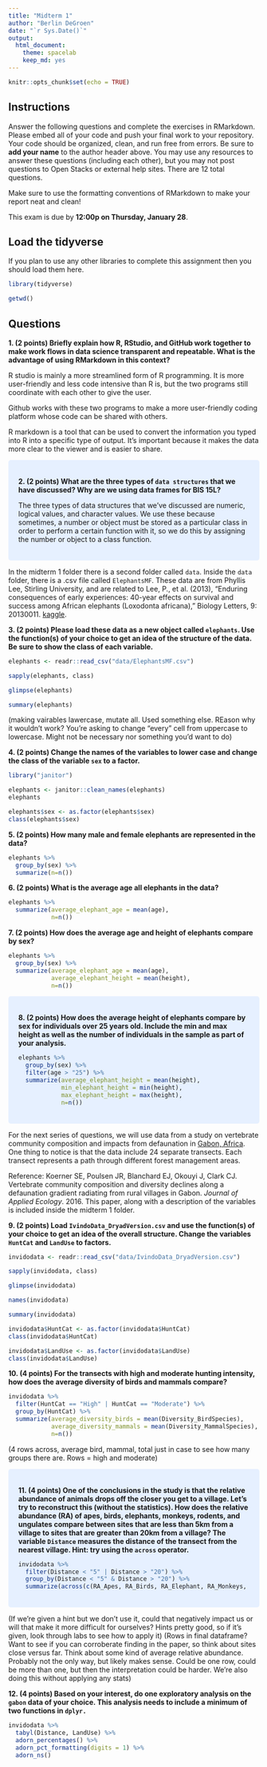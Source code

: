 ```yaml
---
title: "Midterm 1"
author: "Berlin DeGroen"
date: "`r Sys.Date()`"
output:
  html_document: 
    theme: spacelab
    keep_md: yes
---
```


```r
knitr::opts_chunk$set(echo = TRUE)
```

## Instructions
Answer the following questions and complete the exercises in RMarkdown. Please embed all of your code and push your final work to your repository. Your code should be organized, clean, and run free from errors. Be sure to **add your name** to the author header above. You may use any resources to answer these questions (including each other), but you may not post questions to Open Stacks or external help sites. There are 12 total questions.  

Make sure to use the formatting conventions of RMarkdown to make your report neat and clean!  

This exam is due by **12:00p on Thursday, January 28**.  

## Load the tidyverse
If you plan to use any other libraries to complete this assignment then you should load them here.
```r
library(tidyverse)
```

```r
getwd()
```


## Questions
**1. (2 points) Briefly explain how R, RStudio, and GitHub work together to make work flows in data science transparent and repeatable. What is the advantage of using RMarkdown in this context?**  

R studio is mainly a more streamlined form of R programming. It is more user-friendly and less code intensive than R is, but the two programs still coordinate with each other to give the user.

Github works with these two programs to make a more user-friendly coding platform whose code can be shared with others.

R markdown is a tool that can be used to convert the information you typed into R into a specific type of output. It's important because it makes the data more clear to the viewer and is easier to share. 

<style>
div.blue { background-color:#e6f0ff; border-radius: 5px; padding: 20px;}
</style>
<div class = "blue">

**2. (2 points) What are the three types of `data structures` that we have discussed? Why are we using data frames for BIS 15L?**

The three types of data structures that we've discussed are numeric, logical values, and character values. We use these because sometimes, a number or object must be stored as a particular class in order to perform a certain function with it, so we do this by assigning the number or object to a class function.
</div>

In the midterm 1 folder there is a second folder called `data`. Inside the `data` folder, there is a .csv file called `ElephantsMF`. These data are from Phyllis Lee, Stirling University, and are related to Lee, P., et al. (2013), "Enduring consequences of early experiences: 40-year effects on survival and success among African elephants (Loxodonta africana)," Biology Letters, 9: 20130011. [kaggle](https://www.kaggle.com/mostafaelseidy/elephantsmf).  

**3. (2 points) Please load these data as a new object called `elephants`. Use the function(s) of your choice to get an idea of the structure of the data. Be sure to show the class of each variable.**

```r
elephants <- readr::read_csv("data/ElephantsMF.csv")
```
```r
sapply(elephants, class)
```
```r
glimpse(elephants)
```
```r
summary(elephants)
```

(making vairables lawercase, mutate all. Used something else. REason why it wouldn't work?
You're asking to change "every" cell from uppercase to lowercase. Might not be necessary nor something you'd want to do)


**4. (2 points) Change the names of the variables to lower case and change the class of the variable `sex` to a factor.**
```r
library("janitor")
```

```r
elephants <- janitor::clean_names(elephants)
elephants
```
```r
elephants$sex <- as.factor(elephants$sex)
class(elephants$sex)
```


**5. (2 points) How many male and female elephants are represented in the data?**
```r
elephants %>% 
  group_by(sex) %>%
  summarize(n=n())
```


**6. (2 points) What is the average age all elephants in the data?**
```r
elephants %>%
  summarize(average_elephant_age = mean(age),
            n=n())
```


**7. (2 points) How does the average age and height of elephants compare by sex?**
```r
elephants %>%
  group_by(sex) %>%
  summarize(average_elephant_age = mean(age),
            average_elephant_height = mean(height),
            n=n())
```

<style>
div.blue { background-color:#e6f0ff; border-radius: 5px; padding: 20px;}
</style>
<div class = "blue">

**8. (2 points) How does the average height of elephants compare by sex for individuals over 25 years old. Include the min and max height as well as the number of individuals in the sample as part of your analysis.**
```r
elephants %>% 
  group_by(sex) %>% 
  filter(age > "25") %>%
  summarize(average_elephant_height = mean(height),
            min_elephant_height = min(height),
            max_elephant_height = max(height),
            n=n())
```

</div>

For the next series of questions, we will use data from a study on vertebrate community composition and impacts from defaunation in [Gabon, Africa](https://en.wikipedia.org/wiki/Gabon). One thing to notice is that the data include 24 separate transects. Each transect represents a path through different forest management areas.  

Reference: Koerner SE, Poulsen JR, Blanchard EJ, Okouyi J, Clark CJ. Vertebrate community composition and diversity declines along a defaunation gradient radiating from rural villages in Gabon. _Journal of Applied Ecology_. 2016. This paper, along with a description of the variables is included inside the midterm 1 folder.  

**9. (2 points) Load `IvindoData_DryadVersion.csv` and use the function(s) of your choice to get an idea of the overall structure. Change the variables `HuntCat` and `LandUse` to factors.**
```r
invidodata <- readr::read_csv("data/IvindoData_DryadVersion.csv")
```
```r
sapply(invidodata, class)
```

```r
glimpse(invidodata)
```
```r
names(invidodata)
```
```r
summary(invidodata)
```

```r
invidodata$HuntCat <- as.factor(invidodata$HuntCat)
class(invidodata$HuntCat)
```
```r
invidodata$LandUse <- as.factor(invidodata$LandUse)
class(invidodata$LandUse)
```


**10. (4 points) For the transects with high and moderate hunting intensity, how does the average diversity of birds and mammals compare?**
```r
invidodata %>% 
  filter(HuntCat == "High" | HuntCat == "Moderate") %>% 
  group_by(HuntCat) %>% 
  summarize(average_diversity_birds = mean(Diversity_BirdSpecies),
            average_diversity_mammals = mean(Diversity_MammalSpecies),
            n=n())
```

(4 rows across, average bird, mammal, total just in case to see how many groups there are. Rows = high and moderate)

<style>
div.blue { background-color:#e6f0ff; border-radius: 5px; padding: 20px;}
</style>
<div class = "blue">

**11. (4 points) One of the conclusions in the study is that the relative abundance of animals drops off the closer you get to a village. Let's try to reconstruct this (without the statistics). How does the relative abundance (RA) of apes, birds, elephants, monkeys, rodents, and ungulates compare between sites that are less than 5km from a village to sites that are greater than 20km from a village? The variable `Distance` measures the distance of the transect from the nearest village. Hint: try using the `across` operator.**
```r
invidodata %>% 
  filter(Distance < "5" | Distance > "20") %>% 
  group_by(Distance < "5" & Distance > "20") %>% 
  summarize(across(c(RA_Apes, RA_Birds, RA_Elephant, RA_Monkeys, RA_Rodent), mean))
```
</div>

(If we're given a hint but we don't use it, could that negatively impact us or will that make it more difficult for ourselves?
Hints pretty good, so if it's given, look through labs to see how to apply it)
(Rows in final dataframe?
Want to see if you can corroberate finding in the paper, so think about sites close versus far. Think about some kind of average relative abundance. Probably not the only way, but likely makes sense. Could be one row, could be more than one, but then the interpretation could be harder. We're also doing this without applying any stats)

**12. (4 points) Based on your interest, do one exploratory analysis on the `gabon` data of your choice. This analysis needs to include a minimum of two functions in `dplyr.`**
```r
invidodata %>%
  tabyl(Distance, LandUse) %>% 
  adorn_percentages() %>%
  adorn_pct_formatting(digits = 1) %>%
  adorn_ns()
```

